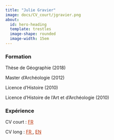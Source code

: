 ```yaml
---
title: "Julie Gravier"
image: docs/CV_court/jgravier.png
about:
  id: hero-heading
  template: trestles
  image-shape: rounded
  image-width: 15em
---
```


::: {#hero-heading}
### Formation

Thèse de Géographie (2018)

Master d'Archéologie (2012)

Licence d'Histoire (2010)

Licence d'Histoire de l'Art et d'Archéologie (2010)


### Expérience

CV court : <a href="docs/CV_court/cv_court_202310.pdf" style="color:#BA2E00;"> FR </a>

CV long : <a href="https://geographie-cites.cnrs.fr/membres/julie-gravier/" style="color:#BA2E00;"> FR </a>, <a href="https://geographie-cites.cnrs.fr/en/members/julie-gravier/" style="color:#BA2E00;"> EN </a>

:::


